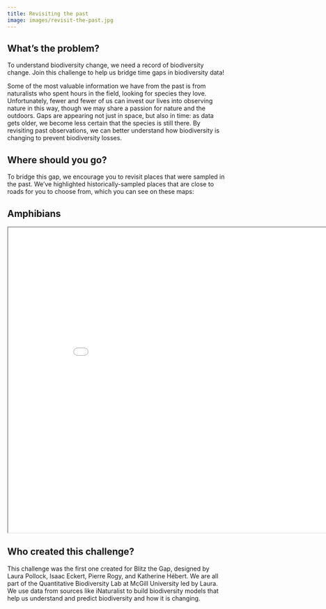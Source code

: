 ```yaml
---
title: Revisiting the past
image: images/revisit-the-past.jpg
---
```


## What's the problem?

To understand biodiversity change, we need a record of biodiversity change. Join this challenge to help us bridge time gaps in biodiversity data!

Some of the most valuable information we have from the past is from naturalists who spent hours in the field, looking for species they love. Unfortunately, fewer and fewer of us can invest our lives into observing nature in this way, though we may share a passion for nature and the outdoors. Gaps are appearing not just in space, but also in time: as data gets older, we become less certain that the species is still there. By revisiting past observations, we can better understand how biodiversity is changing to prevent biodiversity losses.

## **Where should you go?**

To bridge this gap, we encourage you to revisit places that were sampled in the past. We’ve highlighted historically-sampled places that are close to roads for you to choose from, which you can see on these maps:

## Amphibians

```{=html}
<iframe width="900" height="700" src="maps/challenge1_map.html" title="Amphibians"></iframe>
```

## **Who created this challenge?**

This challenge was the first one created for Blitz the Gap, designed by Laura Pollock, Isaac Eckert, Pierre Rogy, and Katherine Hébert. We are all part of the Quantitative Biodiversity Lab at McGill University led by Laura. We use data from sources like iNaturalist to build biodiversity models that help us understand and predict biodiversity and how it is changing.
